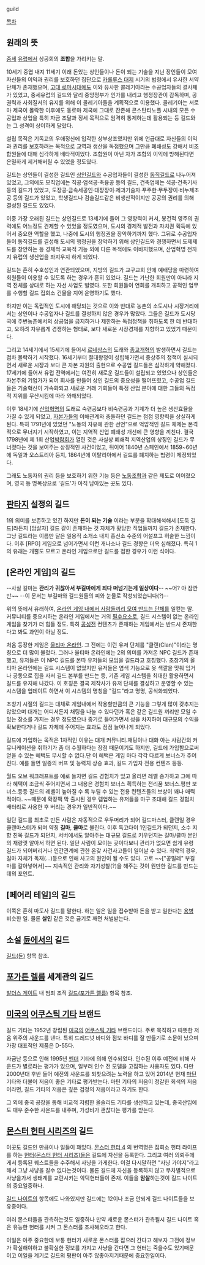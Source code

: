 guild

[[목차]]

== 원래의 뜻 ==
[[중세]] [[유럽]]에서 상공회의 '''조합'''을 가리키는 말.

10세기 중엽 내지 11세기 이래 돈있는 상인들이나 돈이 되는 기술을 지닌 장인들이 모여 자신들의 이익과 권리를 보호하던 집단으로 [[카롤루스 대제]] 시기의 법령에서 유사한 서약단체가 존재했으며, [[고대 로마]]시대에도 이와 유사한 콜레기아라는 수공업자들의 결사체가 있었고, 중세유럽의 길드와 달리 중앙정부가 인가를 내리고 행정장관이 감독하며, 공권력과 사회질서의 유지를 위해 이 콜레기아들을 계획적으로 이용했다. 콜레기아는 서로마 제국이 몰락한 이후에도 동로마 제국에 그대로 잔존해 콘스탄티노플 시내의 모든 수공업과 상업을 특히 자금 조달과 징세 목적으로 엄격히 통제하는데 활용되는 등 길드와는 그 성격이 상이하게 달랐다. 

설립 목적은 기독교의 우애정신에 입각한 상부상조였지만 위에 언급대로 자신들의 이익과 권리를 보호하려는 목적으로 교역과 생산을 독점했으며 그만큼 폐쇄성도 강해서 비조합원들에 대해 심각하게 배타적이었다. 조합원이 아닌 자가 조합의 이익에 방해된다면 은밀하게 제거해버릴 수 있었을 정도였다.

길드는 상인들이 결성한 길드인 [[상인길드]]와 수공업자들이 결성한  [[동직길드]]로 나누어져 있었고, 그외에도 모직업에는 직공·염색공·축융공 등의 길드, 건축업에는 석공·건축기사 등의 길드가 있었고, 도장공·금속세공인·대장장이·제과기술자·푸주한·무두장이·비누제조공 등의 길드가 있었고, 학생길드나 검술길드같은 비생산적이지만 공공의 권리를 의해 결성된 길드도 있었다. 

이중 가장 오래된 길드는 상인길드로 13세기에 들어 그 영향력이 커서, 봉건적 영주의 권력에도 어느정도 견제할 수 있었을 정도였으며, 도시의 경제적 발전과 자치권 획득에 있어서 중요한 역할을 했고, 나중에 도시의 행정권을 장악하기까지 했다. 그뒤로 수공업자들이 동직길드를 결성해 도시의 행정권을 장악하기 위해 상인길드와 경쟁하면서 도제제도를 창안하는 등 경제적·교육적 기능 외에 다른 목적에도 이바지했으며, 산업혁명 전까지 유럽의 생산업을 좌지우지 하게 되었다. 

길드는 흔히 수호성인과 연관되었으며, 지방의 길드가 교구교회 안에 예배당을 마련하여 회원들이 이용할 수 있도록 하는 경우가 흔히 있었다. 길드는 가난한 회원만이 아니라 지역 전체를 상대로 하는 자선 사업도 벌였다. 또한 회원들이 연회를 개최하고 공적인 업무를 수행할 길드 집회소 건물을 지어 운영하기도 했다.

하지만 이는 독립적인 도시에 해당되는 것으로  이와 반대로 농촌의 소도시나 시장거리에서는 상인이나 수공업자나 길드를 결성하지 않은 경우가 많았다. 그들은 길드가 도시당국에 주변농촌에서의 상공업을 금지하거나 제한하는 독점정책을 취하도록 한 데 반대하고, 오히려 자유롭게 경쟁하는 형태로, 보다 새로운 시장경제를 지향하고 있었기 때문이다.

그리고 14세기에서 15세기에 들어서 [[르네상스]]의 도래와 [[종교개혁]]의 발생하면서 길드는 점차 몰락하기 시작했다. 16세기부터 절대왕정이 성립해가면서 중상주의 정책이 실시되면서 새로운 시장과 보다 큰 자본 자원의 출현으로 수공업 길드들은 심각하게 약해졌다. 17세기에 들어서 유럽 전역에서는 여전히 새로운 길드들이 설립되고 있었으나 상인들은 자본주의 기업가가 되어 회사를 만들어 상인 길드의 중요성을 떨어뜨렸고, 수공업 길드들은 기술혁신이 가속화되고 새로운 거래 기회들이 특정 산업 분야에 대한 그들의 독점적 지위를 무산시킴에 따라 와해되었다.

이후 18세기에 [[산업혁명]]의 도래로 숙련공보다 비숙련공과 기계가 더 높은 생산효율을 가질 수 있게 되었고, [[자본가]]들의 이해관계와 충돌하던 길드는 점점 영향력을 상실하게 된다. 특히 1791년에 있었던 "노동의 자유에 관한 선언"으로 억압적인 길드 체제는 본격적으로 무너지기 시작하였고, 이는 지역적 산업 폐쇄성 개선에 큰 영향을 끼친다. 결국 1798년에 제 1회 산업[[박람회]]가 열린 것은 사실상 폐쇄적 지역산업의 상징인 길드가 무너졌다는 것을 보여주는 상징적인 사건이었고, 뒤이어 1840년 스페인에서 1859~60년에 독일과 오스트리아 등지, 1864년에 이탈리아에서 길드를 폐지하는 법령이 제정되었다. 

그래도 노동자의 권리 등을 보호하기 위한 기능 등은 [[노동조합]]과 같은 제도로 이어졌으며, 영국 등 명목상으로 '길드'가 아직 남아있는 곳도 있다. 

== [[판타지]] 설정의 길드 ==
1의 의미를 보존하고 있긴 하지만 '''돈이 되는 기술''' 이라는 부분을 확대해석해서 [도둑 길드]라든지 [암살자] 길드 같이 존재하는 것 자체가 황당한 직업들까지 길드가 존재한다.  그냥 길드라는 이름만 달은 일용직 소개소 내지 흥신소 수준의 어설프고 허술한 느낌이다.  이후 [RPG] 게임으로 넘어가면서 이런 개나소나 길드 경향은 더욱 심해졌다.
특히 1의 유래는 개뿔도 모르고 온라인 게임으로만 길드를 접한 경우가 이런 식이다.
== [온라인 게임]의 길드 ==
--사실 길마는 '''관리가 귀찮아서 부길마에게 죄다 떠넘기는게 일상이다'''-- ~~어? 야 잠깐만~~ 
--이 문서는 부길마와 길드원들의 피와 눈물로 작성되었습니다(?)--

위의 뜻에서 유래하여, [[동아리|온라인 게임 내에서 사람들끼리 모여 만드는 단체]]를 일컫는 말.  커뮤니티를 중요시하는 온라인 게임에서는 거의 [[필수요소]]로, 길드 시스템이 없는 온라인 게임을 찾기가 더 힘들 정도. 특히 [[공성전]] 컨텐츠가 존재하는 게임에서는 반드시 존재한다고 봐도 과언이 아닐 정도.

처음 등장한 게임은 [[울티마 온라인]]. 그 전에는 이런 유저 단체를 "클랜(Clan)"이라는 명칭으로 더 많이 불렀다. 그러나 울티마 온라인에는 2의 의미를 가져온 NPC 길드가 존재했고, 유저들은 이 NPC 길드를 본따 유저들의 모임을 길드라고 호칭했다. 초창기의 올티마 온라인에는 길드 시스템이 없었지만 유저들은 염색 기능으로 옷 색깔을 맞춰 입거나 공동으로 집을 사서 길드 본부를 만드는 등, 기존 게임 시스템을 최대한 활용하면서 길드를 유지해 나갔다. 이 호칭은 결국 제작사가 유저 단체를 결성하고 운영할 수 있는 시스템을 업데이트 하면서 이 시스템의 명칭을 "길드"라고 명명, 공식화되었다. 

초창기 시절의 길드는 대체로 게임내에서 작용할만큼의 큰 기능을 그렇게 많이 갖추지는 않았으며 대개는 어디서든지 채팅을 나눌 수 있다던가 혹은 같은 길드원 끼리만 모일 수 있는 장소를 가지는 경우 정도였으나 중기로 들어가면서 성을 차지하여 대규모의 수익을 확보한다거나 길드 자체에 주어지는 효과도 점점 늘어나게 되었다.

길드에 가입하는 목적은 1차적인 이유는 대개 커뮤니티.채팅이나 대화 아는 사람간의 커뮤니케이션을 취하기가 좀 더 수월하다는 장점 때문이기도 하지만, 길드에 가입함으로써 얻을 수 있는 혜택도 무시할 수 없다.단 이 혜택은 게임 마다 각각 다르게 보너스가 주어진다. 예를 들면 일종의 버프 및 능력치 상승 효과, 길드 가입자 전용 컨텐츠 등등.

월드 오브 워크래프트를 예로 들자면 길드 경험치가 있고 올리면 레벨 증가하고 그에 따라 혜택이 조금씩 주어지면서 그 내용은 경험치 보너스 획득하는 전리품 보너스.평판 보너스.등등 길드의 레벨이 높아질 수 록 누릴 수 있는 전용 컨텐츠들의 보상이 꽤나 매력적이다. ~~때문에 확장팩 막 출시된 경우 렙업하는 유저들을 마구 초대해 길드 경험치 배터리로 사용한 후 버리는 경우가 일반적이다.~~

일단 길드를 최초로 만든 사람은 자동적으로 우두머리가 되어 길드마스터, 클랜일 경우 클랜마스터가 되며 약칭 '''길마''', '''클마'''로 불린다.  이후 독고다이 1인길드가 되던지, 소수 지향 친목 길드가 되던지, 서버에서도 알아주는 대규모 길드로 키우던지는 길마/클마 본인의 재량껏 알아서 하면 된다.  일단 사람이 모이는 곳이다보니 관리가 없으면 쉽게 유령 길드가 되어버리거나 인간관계에 관한 온갖 사건사고들이 일어날 수 있다.  최악의 경우, 길마 자체가 독재(...)등으로 인해 사고의 원인이 될 수도 있다.  고로 ~~["공밀레" 부길마를 갈아넣어서]~~ 지속적인 관리와 자기성찰(?)을 해주는 것이 원만한 길드를 만드는 데의 포인트.

== [페어리 테일]의 길드 ==
이쪽은 흔히 마도사 길드를 말한다. 하는 일은 일을 접수받아 돈을 받고 일한다는 [[용병]] 비슷한 일. 물론 '''살인''' 같은 것은 금기로 깨면 처벌받는다.

== 소설 [[듄]]에서의 길드 ==
[[길드(듄)]] 항목 참조.

== [[포가튼 렐름]] 세계관의 길드 ==
[[발더스 게이트]] 내 범죄 조직 [[길드(포가튼 렐름)]] 항목 참조.

== [[미국]]의 [[어쿠스틱 기타]] 브랜드 ==
길드 기타는 1952년 창립된 [[미국]]의 [[어쿠스틱 기타]] 브랜드이다. 주로 묵직하고 따뜻한 저음 위주의 사운드를 낸다. 특히 드레드넛 바디와 점보 바디를 잘 만들기로 소문이 났으며 가장 대표적인 제품은 D-55다.

자금난 등으로 인해 1995년 [[펜더]] 기타에 의해 인수되었다. 인수된 이후 예전에 비해 사운드가 별로라는 평가가 있으며, 일부러 인수 전 모델을 고집하는 사용자도 있다. 다만 2000년대 후반 들어 예전의 사운드를 되찾으려는 노력을 하고 있어 2014년 현재 [[마틴]] 기타와 더불어 저음이 좋은 기타로 평가받는다. 마틴 기타의 저음이 정갈한 회색의 저음이라면, 길드 기타의 저음은 깊은 검정의 저음이라고 하기도 한다.

그 외에 중국 공장을 통해 비교적 저렴한 올솔리드 기타를 생산하고 있는데, 중국산임에도 매우 준수한 사운드를 내주며, 가성비가 괜찮다는 평가를 받는다.

== [[몬스터 헌터 시리즈]]의 길드 ==
이곳도 길드인 만큼이나 일들이 꽤있다. [[몬스터 헌터 4 ]] 의 번역명은 집회소
헌터 라이프를 하는 [[헌터(몬스터 헌터 시리즈)]]들은 길드에 자신을 등록한다. 그리고 여러 의뢰주에게서 등록된 퀘스트들을 수주해서 사냥을 가게한다.
이걸 다시말하면 "사냥 가야지"라고해서 그냥 사냥을 갈수 없다는것이다. 물론 길드에 자신을 등록하지 않고 무차별적으로 사냥을가서 생태계를 교란시키는 악덕헌터들이 존재. 이들을 '''암살'''하는것이 길드 나이트의 중요일중하나.

[[길드 나이트]]의 항목에도 나와있지만 길드에는 12이나 조금 안되게 길드 나이트들을 보유중이다.

여러 몬스터들을 관측하는것도  일중하나 만약
새로운 몬스터가 관측될시 길드 나이트 혹은  유능한 헌터를 시켜 그 몬스터를 조사해오라고 한다.

이일은 아주 중요한데 보통 헌터가 새로운 몬스터를 잡으러 간다고 해보자 그전에 정보가 확실해야하고 불확실한 정보를 가지고 사냥을 간다면 그 헌터는 죽을수도 있기때문 이고 이일을 계기로 길드의 평판이 아주 않좋아지기때문에 중요한일이다.

